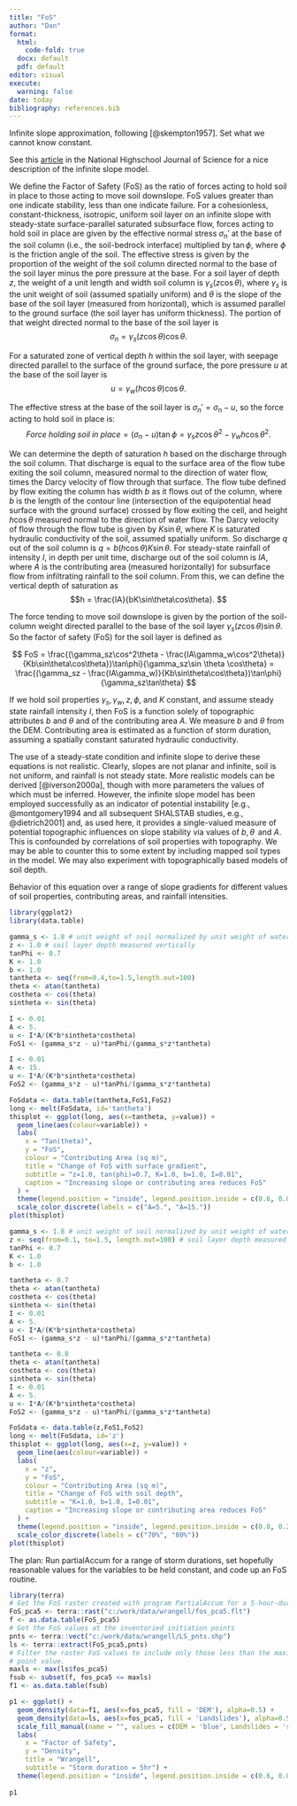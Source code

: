 ```yaml
---
title: "FoS"
author: "Dan"
format: 
  html:
    code-fold: true
  docx: default
  pdf: default
editor: visual
execute:
  warning: false
date: today
bibliography: references.bib
---
```


Infinite slope approximation, following [@skempton1957]. Set what we cannot know constant.

See this [article](https://nhsjs.com/2024/various-approaches-to-infinite-slope-stability-in-the-prediction-of-shallow-rain-induced-landslides/#google_vignette) in the National Highschool Journal of Science for a nice description of the infinite slope model.

We define the Factor of Safety (FoS) as the ratio of forces acting to hold soil in place to those acting to move soil downslope. FoS values greater than one indicate stability, less than one indicate failure. For a cohesionless, constant-thickness, isotropic, uniform soil layer on an infinite slope with steady-state surface-parallel saturated subsurface flow, forces acting to hold soil in place are given by the effective normal stress $\sigma_n'$ at the base of the soil column (i.e., the soil-bedrock interface) multiplied by $\tan\phi$, where $\phi$ is the friction angle of the soil. The effective stress is given by the proportion of the weight of the soil column directed normal to the base of the soil layer minus the pore pressure at the base. For a soil layer of depth $z,$ the weight of a unit length and width soil column is $\gamma_s(z\cos\theta),$ where $\gamma_s$ is the unit weight of soil (assumed spatially uniform) and $\theta$ is the slope of the base of the soil layer (measured from horizontal), which is assumed parallel to the ground surface (the soil layer has uniform thickness). The portion of that weight directed normal to the base of the soil layer is $$\sigma_n = \gamma_s(z\cos\theta)\cos\theta.$$

For a saturated zone of vertical depth $h$ within the soil layer, with seepage directed parallel to the surface of the ground surface, the pore pressure $u$ at the base of the soil layer is $$u = \gamma_w(h\cos\theta)\cos\theta.$$

The effective stress at the base of the soil layer is $\sigma_n' = \sigma_n - u,$ so the force acting to hold soil in place is: $$Force\;holding\;soil\;in\;place = (\sigma_n - u)\tan\phi = \gamma_s z \cos\theta^2 - \gamma_w h \cos\theta^2.$$

We can determine the depth of saturation $h$ based on the discharge through the soil column. That discharge is equal to the surface area of the flow tube exiting the soil column, measured normal to the direction of water flow, times the Darcy velocity of flow through that surface. The flow tube defined by flow exiting the column has width $b$ as it flows out of the column, where $b$ is the length of the contour line (intersection of the equipotential head surface with the ground surface) crossed by flow exiting the cell, and height $h\cos\theta$ measured normal to the direction of water flow. The Darcy velocity of flow through the flow tube is given by $K\sin\theta,$ where $K$ is saturated hydraulic conductivity of the soil, assumed spatially uniform. So discharge $q$ out of the soil column is $q = b(h\cos\theta)K\sin\theta$. For steady-state rainfall of intensity $I,$ in depth per unit time, discharge out of the soil column is $IA,$ where $A$ is the contributing area (measured horizontally) for subsurface flow from infiltrating rainfall to the soil column. From this, we can define the vertical depth of saturation as\
$$h = \frac{IA}{bK\sin\theta\cos\theta}.
$$

The force tending to move soil downslope is given by the portion of the soil-column weight directed parallel to the base of the soil layer $\gamma_s (z \cos\theta) \sin\theta$. So the factor of safety (FoS) for the soil layer is defined as

$$
FoS = \frac{(\gamma_sz\cos^2\theta - \frac{IA\gamma_w\cos^2\theta)}{Kb\sin\theta\cos\theta})\tan\phi}{\gamma_sz\sin \theta \cos\theta} = \frac{(\gamma_sz - \frac{IA\gamma_w)}{Kb\sin\theta\cos\theta})\tan\phi}{\gamma_sz\tan\theta}
$$

If we hold soil properties $\gamma_s, \gamma_w, z, \phi$, and $K$ constant, and assume steady state rainfall intensity $I$, then FoS is a function solely of topographic attributes $b$ and $\theta$ and of the contributing area $A$. We measure $b$ and $\theta$ from the DEM. Contributing area is estimated as a function of storm duration, assuming a spatially constant saturated hydraulic conductivity.

The use of a steady-state condition and infinite slope to derive these equations is not realistic. Clearly, slopes are not planar and infinite, soil is not uniform, and rainfall is not steady state. More realistic models can be derived [@iverson2000a], though with more parameters the values of which must be inferred. However, the infinite slope model has been employed successfully as an indicator of potential instability [e.g., @montgomery1994 and all subsequent SHALSTAB studies, e.g., @dietrich2001] and, as used here, it provides a single-valued measure of potential topographic influences on slope stability via values of $b, \theta\,$ and $A$. This is confounded by correlations of soil properties with topography. We may be able to counter this to some extent by including mapped soil types in the model. We may also experiment with topographically based models of soil depth.

Behavior of this equation over a range of slope gradients for different values of soil properties, contributing areas, and rainfall intensities.

```r
library(ggplot2)
library(data.table)

gamma_s <- 1.8 # unit weight of soil normalized by unit weight of water
z <- 1.0 # soil layer depth measured vertically
tanPhi <- 0.7
K <- 1.0
b <- 1.0
tantheta <- seq(from=0.4,to=1.5,length.out=100)
theta <- atan(tantheta)
costheta <- cos(theta)
sintheta <- sin(theta)

I <- 0.01
A <- 5.
u <- I*A/(K*b*sintheta*costheta)
FoS1 <- (gamma_s*z - u)*tanPhi/(gamma_s*z*tantheta)

I <- 0.01
A <- 15.
u <- I*A/(K*b*sintheta*costheta)
FoS2 <- (gamma_s*z - u)*tanPhi/(gamma_s*z*tantheta)

FoSdata <- data.table(tantheta,FoS1,FoS2)
long <- melt(FoSdata, id='tantheta')
thisplot <- ggplot(long, aes(x=tantheta, y=value)) + 
  geom_line(aes(colour=variable)) +
  labs(
    x = "Tan(theta)",
    y = "FoS",
    colour = "Contributing Area (sq m)",
    title = "Change of FoS with surface gradient",
    subtitle = "z=1.0, tan(phi)=0.7, K=1.0, b=1.0, I=0.01",
    caption = "Increasing slope or contributing area reduces FoS"
  ) +
  theme(legend.position = "inside", legend.position.inside = c(0.6, 0.8)) +
  scale_color_discrete(labels = c("A=5.", "A=15."))
plot(thisplot)

```

```r

gamma_s <- 1.8 # unit weight of soil normalized by unit weight of water
z <- seq(from=0.1, to=1.5, length.out=100) # soil layer depth measured vertically
tanPhi <- 0.7
K <- 1.0
b <- 1.0

tantheta <- 0.7
theta <- atan(tantheta)
costheta <- cos(theta)
sintheta <- sin(theta)
I <- 0.01
A <- 5.
u <- I*A/(K*b*sintheta*costheta)
FoS1 <- (gamma_s*z - u)*tanPhi/(gamma_s*z*tantheta)

tantheta <- 0.8
theta <- atan(tantheta)
costheta <- cos(theta)
sintheta <- sin(theta)
I <- 0.01
A <- 5.
u <- I*A/(K*b*sintheta*costheta)
FoS2 <- (gamma_s*z - u)*tanPhi/(gamma_s*z*tantheta)

FoSdata <- data.table(z,FoS1,FoS2)
long <- melt(FoSdata, id='z')
thisplot <- ggplot(long, aes(x=z, y=value)) + 
  geom_line(aes(colour=variable)) +
  labs(
    x = "z",
    y = "FoS",
    colour = "Contributing Area (sq m)",
    title = "Change of FoS with soil depth",
    subtitle = "K=1.0, b=1.0, I=0.01",
    caption = "Increasing slope or contributing area reduces FoS"
  ) +
  theme(legend.position = "inside", legend.position.inside = c(0.8, 0.2)) +
  scale_color_discrete(labels = c("70%", "80%"))
plot(thisplot)
```

The plan: Run partialAccum for a range of storm durations, set hopefully reasonable values for the variables to be held constant, and code up an FoS routine.

```r
library(terra)
# Get the FoS raster created with program PartialAccum for a 5-hour-duration storm.
FoS_pca5 <- terra::rast("c:/work/data/wrangell/fos_pca5.flt")
f <- as.data.table(FoS_pca5) 
# Get the FoS values at the inventoried initiation points
pnts <- terra::vect("c:/work/data/wrangell/LS_pnts.shp")
ls <- terra::extract(FoS_pca5,pnts)
# Filter the raster FoS values to include only those less than the maximum 
# point value.
maxls <- max(ls$fos_pca5)
fsub <- subset(f, fos_pca5 <= maxls)
f1 <- as.data.table(fsub)
```

```r
p1 <- ggplot() + 
  geom_density(data=f1, aes(x=fos_pca5, fill = 'DEM'), alpha=0.5) +
  geom_density(data=ls, aes(x=fos_pca5, fill = 'Landslides'), alpha=0.5) +
  scale_fill_manual(name = "", values = c(DEM = 'blue', Landslides = 'red')) +
  labs(
    x = "Factor of Safety",
    y = "Density",
    title = "Wrangell",
    subtitle = "Storm duration = 5hr") +
  theme(legend.position = "inside", legend.position.inside = c(0.6, 0.8))
  
p1
```
